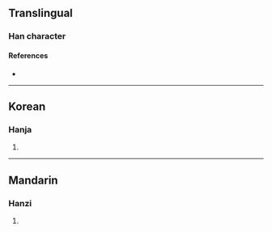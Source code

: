 {{character info/new}}
==Translingual==

===Han character===
{{Han char|rn=96|rad=玉|as=09|sn=13|four=11161|canj=MGPPA|ids=⿰𤣩皆}}

====References====
* {{Han ref|kx=0737.080|dkj=21110|dj=1148.110|hdz=21126.020|uh=744E|ud=29774|bh=DEBA|bd=57018}}

----

==Korean==

===Hanja===
{{ko-hanja|hangeul=해|eumhun=|rv=hae|mr=hae|y=hay}}

# {{rfdef|ko|sort=玉09}}

----

==Mandarin==

===Hanzi===
{{cmn-hanzi|pin=[[jiē]] ([[jie1]])|wg=chieh<sup>1</sup>}}

# {{rfdef|cmn|sort=玉09}}